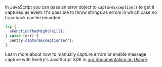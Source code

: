 In JavaScript you can pass an error object to `captureException()` to get it captured
as event. It's possible to throw strings as errors in which case no traceback
can be recorded.

```javascript
try {
  aFunctionThatMightFail();
} catch (err) {
  Sentry.captureException(err);
}
```

Learn more about how to manually capture errors or enable message capture with Sentry's JavaScript SDK in [our documentation on Usage](/platforms/javascript/usage/).
